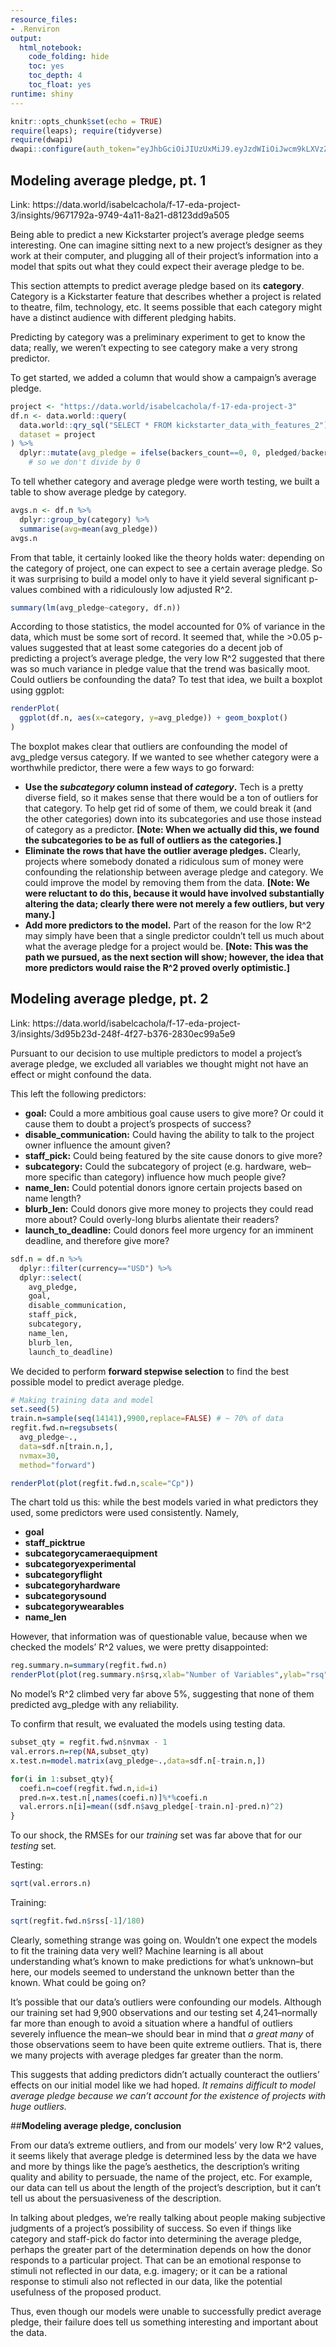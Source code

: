 ```yaml
---
resource_files:
- .Renviron
output:
  html_notebook:
    code_folding: hide
    toc: yes
    toc_depth: 4
    toc_float: yes
runtime: shiny
---
```


```r
knitr::opts_chunk$set(echo = TRUE)
require(leaps); require(tidyverse)
require(dwapi)
dwapi::configure(auth_token="eyJhbGciOiJIUzUxMiJ9.eyJzdWIiOiJwcm9kLXVzZXItY2xpZW50Om5jYWxkdzAxIiwiaXNzIjoiYWdlbnQ6bmNhbGR3MDE6OjZmMzZiMjk2LTE0MWQtNGFlZS05NTg4LTUxMmQyYjY4YWMzOSIsImlhdCI6MTUwNTA4NDU5Nywicm9sZSI6WyJ1c2VyX2FwaV9yZWFkIiwidXNlcl9hcGlfd3JpdGUiXSwiZ2VuZXJhbC1wdXJwb3NlIjp0cnVlfQ.qNF8FTERO5DUMEV73y_5Gwbao0CTRXgm9C0zuOyZLroQqxuG-WB6E63XIvzoJHg0qdStWkF6oZpvRsxrV8vgKg")
```

## **Modeling average pledge, pt. 1**

Link: https://data.world/isabelcachola/f-17-eda-project-3/insights/9671792a-9749-4a11-8a21-d8123dd9a505

Being able to predict a new Kickstarter project's average pledge seems interesting. One can imagine sitting next to a new project's designer as they work at their computer, and plugging all of their project's information into a model that spits out what they could expect their average pledge to be. 

This section attempts to predict average pledge based on its **category**. Category is a Kickstarter feature that describes whether a project is related to theatre, film, technology, etc. It seems possible that each category might have a distinct audience with different pledging habits. 

Predicting by category was a preliminary experiment to get to know the data; really, we weren't expecting to see category make a very strong predictor.

To get started, we added a column that would show a campaign's average pledge.
```r
project <- "https://data.world/isabelcachola/f-17-eda-project-3"
df.n <- data.world::query(
  data.world::qry_sql("SELECT * FROM kickstarter_data_with_features_2"),
  dataset = project
) %>% 
  dplyr::mutate(avg_pledge = ifelse(backers_count==0, 0, pledged/backers_count))
    # so we don't divide by 0
```

To tell whether category and average pledge were worth testing, we built a table to show average pledge by category. 

```r
avgs.n <- df.n %>%
  dplyr::group_by(category) %>%
  summarise(avg=mean(avg_pledge))
avgs.n
```

From that table, it certainly looked like the theory holds water: depending on the category of project, one can expect to see a certain average pledge. So it was surprising to build a model only to have it yield several significant p-values combined with a ridiculously low adjusted R^2.

```r
summary(lm(avg_pledge~category, df.n))
```

According to those statistics, the model accounted for 0% of variance in the data, which must be some sort of record. It seemed that, while the >0.05 p-values suggested that at least some categories do a decent job of predicting a project's average pledge, the very low R^2 suggested that there was so much variance in pledge value that the trend was basically moot. Could outliers be confounding the data? To test that idea, we built a boxplot using ggplot:

```r
renderPlot(
  ggplot(df.n, aes(x=category, y=avg_pledge)) + geom_boxplot()
)
```

The boxplot makes clear that outliers are confounding the model of avg_pledge versus category. If we wanted to see whether category were a worthwhile predictor, there were a few ways to go forward:

* **Use the *subcategory* column instead of *category*.** Tech is a pretty diverse field, so it makes sense that there would be a ton of outliers for that category. To help get rid of some of them, we could break it (and the other categories) down into its subcategories and use those instead of category as a predictor. **[Note: When we actually did this, we found the subcategories to be as full of outliers as the categories.]**
* **Eliminate the rows that have the outlier average pledges.** Clearly, projects where somebody donated a ridiculous sum of money were confounding the relationship between average pledge and category. We could improve the model by removing them from the data. **[Note: We were reluctant to do this, because it would have involved substantially altering the data; clearly there were not merely a few outliers, but very many.]**
* **Add more predictors to the model.** Part of the reason for the low R^2 may simply have been that a single predictor couldn't tell us much about what the average pledge for a project would be. **[Note: This was the path we pursued, as the next section will show; however, the idea that more predictors would raise the R^2 proved overly optimistic.]**

## **Modeling average pledge, pt. 2**

Link: https://data.world/isabelcachola/f-17-eda-project-3/insights/3d95b23d-248f-4f27-b376-2830ec99a5e9

Pursuant to our decision to use multiple predictors to model a project's average pledge, we excluded all variables we thought might not have an effect or might confound the data.

This left the following predictors:

* **goal:** Could a more ambitious goal cause users to give more? Or could it cause them to doubt a project's prospects of success?
* **disable_communication:** Could having the ability to talk to the project owner influence the amount given?
* **staff_pick:** Could being featured by the site cause donors to give more?
* **subcategory:** Could the subcategory of project (e.g. hardware, web--more specific than category) influence how much people give?
* **name_len:** Could potential donors ignore certain projects based on name length?
* **blurb_len:** Could donors give more money to projects they could read more about? Could overly-long blurbs alientate their readers?
* **launch_to_deadline:** Could donors feel more urgency for an imminent deadline, and therefore give more?

```r
sdf.n = df.n %>%
  dplyr::filter(currency=="USD") %>%
  dplyr::select(
    avg_pledge,
    goal,
    disable_communication,
    staff_pick,
    subcategory,
    name_len,
    blurb_len,
    launch_to_deadline)
```

We decided to perform **forward stepwise selection** to find the best possible model to predict average pledge.

```r
# Making training data and model
set.seed(5)
train.n=sample(seq(14141),9900,replace=FALSE) # ~ 70% of data
regfit.fwd.n=regsubsets(
  avg_pledge~.,
  data=sdf.n[train.n,],
  nvmax=30,
  method="forward")

renderPlot(plot(regfit.fwd.n,scale="Cp"))
```

The chart told us this: while the best models varied in what predictors they used, some predictors were used consistently. Namely,

* **goal**
* **staff_picktrue**
* **subcategorycameraequipment**
* **subcategoryexperimental**
* **subcategoryflight**
* **subcategoryhardware**
* **subcategorysound**
* **subcategorywearables**
* **name_len**

However, that information was of questionable value, because when we checked the models' R^2 values, we were pretty disappointed:

```r
reg.summary.n=summary(regfit.fwd.n)
renderPlot(plot(reg.summary.n$rsq,xlab="Number of Variables",ylab="rsq"))
```

No model's R^2 climbed very far above 5%, suggesting that none of them predicted avg_pledge with any reliability.

To confirm that result, we evaluated the models using testing data.

```r
subset_qty = regfit.fwd.n$nvmax - 1
val.errors.n=rep(NA,subset_qty)
x.test.n=model.matrix(avg_pledge~.,data=sdf.n[-train.n,])

for(i in 1:subset_qty){
  coefi.n=coef(regfit.fwd.n,id=i)
  pred.n=x.test.n[,names(coefi.n)]%*%coefi.n
  val.errors.n[i]=mean((sdf.n$avg_pledge[-train.n]-pred.n)^2)
}
```

To our shock, the RMSEs for our *training* set was far above that for our *testing* set. 

Testing:

```r
sqrt(val.errors.n)
```

Training:
```r
sqrt(regfit.fwd.n$rss[-1]/180)
```

Clearly, something strange was going on. Wouldn't one expect the models to fit the training data very well? Machine learning is all about understanding what's known to make predictions for what's unknown--but here, our models seemed to understand the unknown better than the known. What could be going on?

It's possible that our data's outliers were confounding our models. Although our training set had 9,900 observations and our testing set 4,241--normally far more than enough to avoid a situation where a handful of outliers severely influence the mean--we should bear in mind that *a great many* of those observations seem to have been quite extreme outliers. That is, there we many projects with average pledges far greater than the norm. 

This suggests that adding predictors didn't actually counteract the outliers' effects on our initial model like we had hoped. *It remains difficult to model average pledge because we can't account for the existence of projects with huge outliers.*

##**Modeling average pledge, conclusion**

From our data's extreme outliers, and from our models' very low R^2 values, it seems likely that average pledge is determined less by the data we have and more by things like the page's aesthetics, the description's writing quality and ability to persuade, the name of the project, etc. For example, our data can tell us about the length of the project's description, but it can't tell us about the persuasiveness of the description.

In talking about pledges, we're really talking about people making subjective judgments of a project's possibility of success. So even if things like category and staff-pick do factor into determining the average pledge, perhaps the greater part of the determination depends on how the donor responds to a particular project. That can be an emotional response to stimuli not reflected in our data, e.g. imagery; or it can be a rational response to stimuli also not reflected in our data, like the potential usefulness of the proposed product.

Thus, even though our models were unable to successfully predict average pledge, their failure does tell us something interesting and important about the data. 